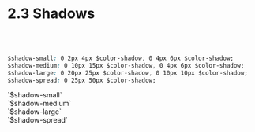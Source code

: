 
<Meta title="2. Styling principles / 2.3 Shadows" />

# 2.3 Shadows

<br />
<br />

```css
$shadow-small: 0 2px 4px $color-shadow, 0 4px 6px $color-shadow;
$shadow-medium: 0 10px 15px $color-shadow, 0 4px 6px $color-shadow;
$shadow-large: 0 20px 25px $color-shadow, 0 10px 10px $color-shadow;
$shadow-spread: 0 25px 50px $color-shadow;
```

<div style={{display: "flex", gap:"14px"}}>
<div style={{ display: 'flex', flexDirection: "column", justifyContent:"center", width: "140px" }}>
  <div
    style={{
      width: '140px',
      height: '140px',
      boxShadow: '0 2px 4px rgba(65, 65, 65, 0.2), 0 4px 6px rgba(65, 65, 65, 0.2)',
      borderRadius: '10px',
      marginBottom: '14px',
    }}

> </div>

  <div style={{display:"flex", justifyContent:"center"}}>`$shadow-small`</div>
</div>
<div style={{ display: 'flex', flexDirection: "column", justifyContent:"center", width: "140px" }}>
  <div
    style={{
      width: '140px',
      height: '140px',
      boxShadow: '0 10px 15px rgba(65, 65, 65, 0.2), 0 4px 6px rgba(65, 65, 65, 0.2)',
      borderRadius: '10px',
      marginBottom: '14px',
    }}

> </div>

  <div style={{display:"flex", justifyContent:"center"}}>`$shadow-medium`</div>
</div>
<div style={{ display: 'flex', flexDirection: "column", justifyContent:"center", width: "140px" }}>
  <div
    style={{
      width: '140px',
      height: '140px',
      boxShadow: '0 20px 25px rgba(65, 65, 65, 0.2), 0 10px 10px rgba(65, 65, 65, 0.2)',
      borderRadius: '10px',
      marginBottom: '14px',
    }}

> </div>

  <div style={{display:"flex", justifyContent:"center"}}>`$shadow-large`</div>
</div>
<div style={{ display: 'flex', flexDirection: "column", justifyContent:"center", width: "140px" }}>
  <div
    style={{
      width: '140px',
      height: '140px',
      boxShadow: '0 25px 50px rgba(65, 65, 65, 0.2)',
      borderRadius: '10px',
      marginBottom: '14px',
    }}

> </div>

  <div style={{display:"flex", justifyContent:"center"}}>`$shadow-spread`</div>
</div>

</div>
